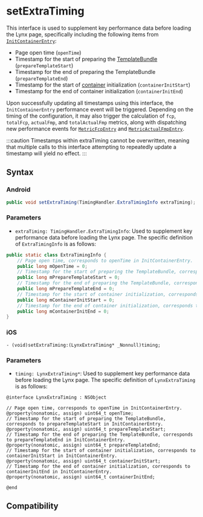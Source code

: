 # setExtraTiming

This interface is used to supplement key performance data before loading the Lynx page, specifically including the following items from [`InitContainerEntry`](api/lynx-api/performance-api/performance-entry/init-container-entry):

- Page open time (`openTime`)
- Timestamp for the start of preparing the [TemplateBundle](api/lynx-native-api/template-bundle) (`prepareTemplateStart`)
- Timestamp for the end of preparing the TemplateBundle (`prepareTemplateEnd`)
- Timestamp for the start of [container](guide/spec#container) initialization (`containerInitStart`)
- Timestamp for the end of container initialization (`containerInitEnd`)

Upon successfully updating all timestamps using this interface, the `InitContainerEntry` performance event will be triggered. Depending on the timing of the configuration, it may also trigger the calculation of `fcp`, `totalFcp`, `actualFmp`, and `totalActualFmp` metrics, along with dispatching new performance events for [`MetricFcpEntry`](api/lynx-api/performance-api/performance-entry/metric-fcp-entry) and [`MetricActualFmpEntry`](api/lynx-api/performance-api/performance-entry/metric-actual-fmp-entry).

:::caution
Timestamps within extraTiming cannot be overwritten, meaning that multiple calls to this interface attempting to repeatedly update a timestamp will yield no effect.
:::

## Syntax

### Android

```java
public void setExtraTiming(TimingHandler.ExtraTimingInfo extraTiming);
```

### Parameters

- `extraTiming: TimingHandler.ExtraTimingInfo`: Used to supplement key performance data before loading the Lynx page. The specific definition of `ExtraTimingInfo` is as follows:

```java
public static class ExtraTimingInfo {
    // Page open time, corresponds to openTime in InitContainerEntry.
    public long mOpenTime = 0;
    // Timestamp for the start of preparing the TemplateBundle, corresponds to prepareTemplateStart in InitContainerEntry.
    public long mPrepareTemplateStart = 0;
    // Timestamp for the end of preparing the TemplateBundle, corresponds to prepareTemplateEnd in InitContainerEntry.
    public long mPrepareTemplateEnd = 0;
    // Timestamp for the start of container initialization, corresponds to containerInitStart in InitContainerEntry.
    public long mContainerInitStart = 0;
    // Timestamp for the end of container initialization, corresponds to containerInitEnd in InitContainerEntry.
    public long mContainerInitEnd = 0;
}
```

### iOS

```objc
- (void)setExtraTiming:(LynxExtraTiming* _Nonnull)timing;
```

### Parameters

- `timing: LynxExtraTiming*`: Used to supplement key performance data before loading the Lynx page. The specific definition of `LynxExtraTiming` is as follows:

```objc
@interface LynxExtraTiming : NSObject

// Page open time, corresponds to openTime in InitContainerEntry.
@property(nonatomic, assign) uint64_t openTime;
// Timestamp for the start of preparing the TemplateBundle, corresponds to prepareTemplateStart in InitContainerEntry.
@property(nonatomic, assign) uint64_t prepareTemplateStart;
// Timestamp for the end of preparing the TemplateBundle, corresponds to prepareTemplateEnd in InitContainerEntry.
@property(nonatomic, assign) uint64_t prepareTemplateEnd;
// Timestamp for the start of container initialization, corresponds to containerInitStart in InitContainerEntry.
@property(nonatomic, assign) uint64_t containerInitStart;
// Timestamp for the end of container initialization, corresponds to containerInitEnd in InitContainerEntry.
@property(nonatomic, assign) uint64_t containerInitEnd;

@end
```

## Compatibility


<LegacyCompatTable metadata="lynx-native-api/lynx-view/set-extra-timing" />